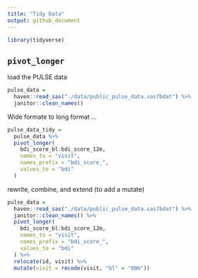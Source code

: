 ```yaml
---
title: "Tidy Data"
output: github_document
---
```


```r
library(tidyverse)
```

## `pivot_longer`

load the PULSE data

```r
pulse_data =
  haven::read_sas("./data/public_pulse_data.sas7bdat") %>% 
  janitor::clean_names()
```

Wide formate to long format ...

```r
pulse_data_tidy =
  pulse_data %>% 
  pivot_longer(
    bdi_score_bl:bdi_score_12m,
    names_to = "visit",
    names_prefix = "bdi_score_",
    values_to = "bdi"
  )

```

rewrite, combine, and extend (to add a mutate)

```r
pulse_data =
  haven::read_sas("./data/public_pulse_data.sas7bdat") %>% 
  janitor::clean_names() %>% 
  pivot_longer(
    bdi_score_bl:bdi_score_12m,
    names_to = "visit",
    names_prefix = "bdi_score_",
    values_to = "bdi"
  ) %>% 
  relocate(id, visit) %>% 
  mutate(visit = recode(visit, "bl" = "00m"))
```







 